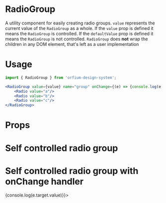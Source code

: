 
<Meta title="Design System/RadioGroup" component={RadioGroup} />

# RadioGroup

A utility component for easily creating radio groups.
`value` represents the current value of the `RadioGroup` as a whole.
If the `value` prop is defined it means the `RadioGroup` is controlled.
If the `defaultValue` prop is defined it means the `RadioGroup` is not controlled.
`RadioGroup` does **not** wrap the children in any DOM element, that's left as a user implementation

# Usage

```jsx
import { RadioGroup } from 'orfium-design-system';

<RadioGroup value={value} name="group" onChange={(e) => {console.log(e.target.value)}}>
    <Radio value="a"/>
    <Radio value="b"/>
    <Radio value="c"/>
</RadioGroup>
```

# Props

<Props of={RadioGroup} />

# Self controlled radio group
<Preview>
  <Story name="Radio with options">
    <div style={{ color: '#82e616' }}>
      <RadioGroup defaultValue="b" name="group">
          <Radio value="a" />
          <Radio value="b" />
          <Radio value="c" />
      </RadioGroup>
    </div>
  </Story>
</Preview>

# Self controlled radio group with onChange handler
<Preview>
  <Story name="Radio with options with onChange handler">
    <div style={{ color: '#82e616' }}>
      <RadioGroup defaultValue="b" name="group" onChange={(e) => {console.log(e.target.value)}}>
          <Radio value="a" />
          <Radio value="b" />
          <Radio value="c" />
      </RadioGroup>
    </div>
  </Story>
</Preview>
